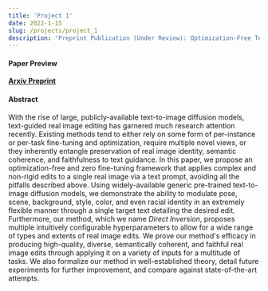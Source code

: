 ```yaml
---
title: 'Project 1'
date: 2022-1-15
slug: /projects/project_1
description: 'Preprint Publication (Under Review): Optimization-Free Text-Driven Real Image Editing with Diffusion Models.'
---
```



#### Paper Preview
**[Arxiv Preprint](https://arxiv.org/abs/2211.07825)**
#### Abstract
With the rise of large, publicly-available text-to-image diffusion models, text-guided real image editing has garnered much research attention recently. Existing methods tend to either rely on some form of per-instance or per-task fine-tuning and optimization, require multiple novel views, or they inherently entangle preservation of real image identity, semantic coherence, and faithfulness to text guidance. In this paper, we propose an optimization-free and zero fine-tuning framework that applies complex and non-rigid edits to a single real image via a text prompt, avoiding all the pitfalls described above. Using widely-available generic pre-trained text-to-image diffusion models, we demonstrate the ability to modulate pose, scene, background, style, color, and even racial identity in an extremely flexible manner through a single target text detailing the desired edit. Furthermore, our method, which we name *Direct Inversion*, proposes multiple intuitively configurable hyperparameters to allow for a wide range of types and extents of real image edits. We prove our method's efficacy in producing high-quality, diverse, semantically coherent, and faithful real image edits through applying it on a variety of inputs for a multitude of tasks. We also formalize our method in well-established theory, detail future experiments for further improvement, and compare against state-of-the-art attempts.